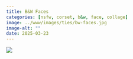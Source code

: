 ```yaml
---
title: B&W Faces
categories: [nsfw, corset, b&w, face, collage]
image: ../www/images/ties/bw-faces.jpg
image-alt: ""
date: 2025-03-23
---
```



![](../www/images/ties/bw-faces.jpg)

